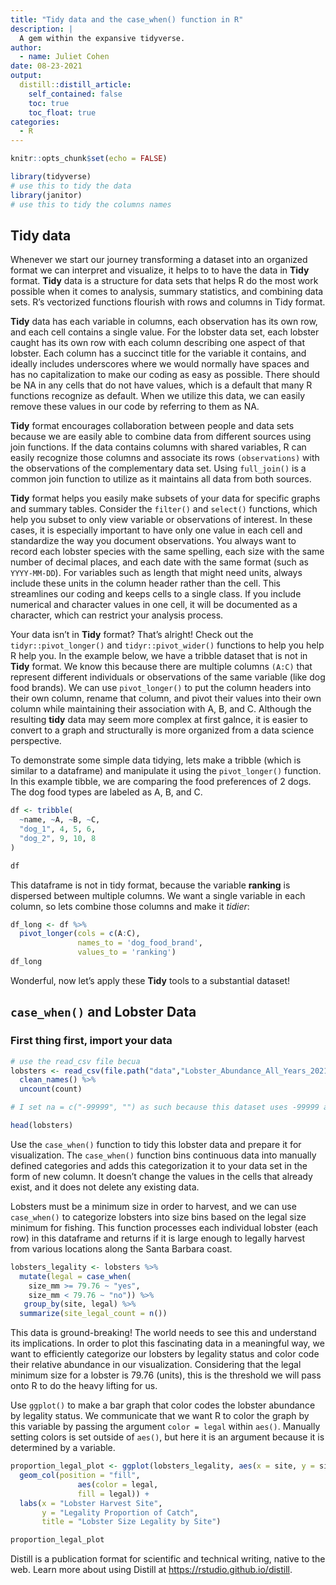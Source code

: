```yaml
---
title: "Tidy data and the case_when() function in R"
description: |
  A gem within the expansive tidyverse. 
author:
  - name: Juliet Cohen
date: 08-23-2021
output:
  distill::distill_article:
    self_contained: false
    toc: true
    toc_float: true
categories:
  - R
---
```

```r
knitr::opts_chunk$set(echo = FALSE)
```

```r
library(tidyverse)
# use this to tidy the data
library(janitor)
# use this to tidy the columns names
```

## Tidy data

Whenever we start our journey transforming a dataset into an organized format we can interpret and visualize, it helps to to have the data in **Tidy** format. **Tidy** data is a structure for data sets that helps R do the most work possible when it comes to analysis, summary statistics, and combining data sets. R's vectorized functions flourish with rows and columns in Tidy format.

**Tidy** data has each variable in columns, each observation has its own row, and each cell contains a single value. For the lobster data set, each lobster caught has its own row with each column describing one aspect of that lobster. Each column has a succinct title for the variable it contains, and ideally includes underscores where we would normally have spaces and has no capitalization to make our coding as easy as possible. There should be NA in any cells that do not have values, which is a default that many R functions recognize as default. When we utilize this data, we can easily remove these values in our code by referring to them as NA.

**Tidy** format encourages collaboration between people and data sets because we are easily able to combine data from different sources using join functions. If the data contains columns with shared variables, R can easily recognize those columns and associate its rows `(observations)` with the observations of the complementary data set. Using `full_join()` is a common join function to utilize as it maintains all data from both sources.

**Tidy** format helps you easily make subsets of your data for specific graphs and summary tables. Consider the `filter()` and `select()` functions, which help you subset to only view variable or observations of interest. In these cases, it is especially important to have only one value in each cell and standardize the way you document observations. You always want to record each lobster species with the same spelling, each size with the same number of decimal places, and each date with the same format (such as `YYYY-MM-DD`). For variables such as length that might need units, always include these units in the column header rather than the cell. This streamlines our coding and keeps cells to a single class. If you include numerical and character values in one cell, it will be documented as a character, which can restrict your analysis process.

Your data isn't in **Tidy** format? That's alright! Check out the `tidyr::pivot_longer()` and `tidyr::pivot_wider()` functions to help you help R help you. In the example below, we have a tribble dataset that is not in **Tidy** format. We know this because there are multiple columns `(A:C)` that represent different individuals or observations of the same variable (like dog food brands). We can use `pivot_longer()` to put the column headers into their own column, rename that column, and pivot their values into their own column while maintaining their association with A, B, and C. Although the resulting **tidy** data may seem more complex at first galnce, it is easier to convert to a graph and structurally is more organized from a data science perspective.

To demonstrate some simple data tidying, lets make a tribble (which is similar to a dataframe) and manipulate it using the `pivot_longer()` function. In this example tibble, we are comparing the food preferences of 2 dogs. The dog food types are labeled as A, B, and C.

```r
df <- tribble(
  ~name, ~A, ~B, ~C,
  "dog_1", 4, 5, 6,
  "dog_2", 9, 10, 8
)

df
```

This dataframe is not in tidy format, because the variable **ranking** is dispersed between multiple columns. We want a single variable in each column, so lets combine those columns and make it *tidier*:

```r
df_long <- df %>% 
  pivot_longer(cols = c(A:C),
               names_to = 'dog_food_brand',
               values_to = 'ranking')
df_long
```

Wonderful, now let's apply these **Tidy** tools to a substantial dataset!

## `case_when()` and Lobster Data

### First thing first, import your data

```r
# use the read_csv file becua
lobsters <- read_csv(file.path("data","Lobster_Abundance_All_Years_20210412.csv"), na = c("-99999", "")) %>% 
  clean_names() %>% 
  uncount(count)

# I set na = c("-99999", "") as such because this dataset uses -99999 and no entry as their NA symbols

head(lobsters)
```

Use the `case_when()` function to tidy this lobster data and prepare it for visualization. The `case_when()` function bins continuous data into manually defined categories and adds this categorization it to your data set in the form of new column. It doesn't change the values in the cells that already exist, and it does not delete any existing data.

Lobsters must be a minimum size in order to harvest, and we can use `case_when()` to categorize lobsters into size bins based on the legal size minimum for fishing. This function processes each individual lobster (each row) in this dataframe and returns if it is large enough to legally harvest from various locations along the Santa Barbara coast.

```r

lobsters_legality <- lobsters %>% 
  mutate(legal = case_when(
    size_mm >= 79.76 ~ "yes",
    size_mm < 79.76 ~ "no")) %>% 
   group_by(site, legal) %>% 
  summarize(site_legal_count = n())

```

This data is ground-breaking! The world needs to see this and understand its implications. In order to plot this fascinating data in a meaningful way, we want to efficiently categorize our lobsters by legality status and color code their relative abundance in our visualization. Considering that the legal minimum size for a lobster is 79.76 (units), this is the threshold we will pass onto R to do the heavy lifting for us.

Use `ggplot()` to make a bar graph that color codes the lobster abundance by legality status. We communicate that we want R to color the graph by this variable by passing the argument `color = legal` within `aes()`. Manually setting colors is set outside of `aes()`, but here it is an argument because it is determined by a variable.

```r
proportion_legal_plot <- ggplot(lobsters_legality, aes(x = site, y = site_legal_count)) +
  geom_col(position = "fill",
               aes(color = legal,
               fill = legal)) +
  labs(x = "Lobster Harvest Site",
       y = "Legality Proportion of Catch",
       title = "Lobster Size Legality by Site")

proportion_legal_plot
```

Distill is a publication format for scientific and technical writing, native to the web.
Learn more about using Distill at <https://rstudio.github.io/distill>.


